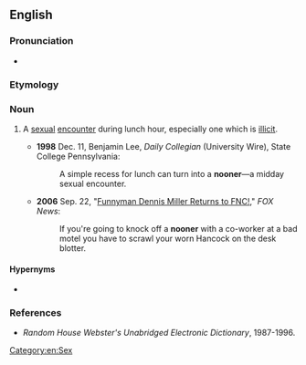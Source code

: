 ==English==

===Pronunciation===
* {{IPA|/ˈnuːnəɹ/|lang=en}}
*: {{rhymes|uːnə(r)|lang=en}}

===Etymology===
{{suffix|en|noon|er}}

===Noun===
{{en-noun}}

# {{lb|en|chiefly|US|informal}} A [[sexual]] [[encounter]] during lunch hour, especially one which is [[illicit]].
#* '''1998''' Dec. 11, Benjamin Lee, ''Daily Collegian'' (University Wire), State College Pennsylvania:
#*: A simple recess for lunch can turn into a '''nooner'''—a midday sexual encounter.
#* '''2006''' Sep. 22, "[http://www.foxnews.com/story/0,2933,215178,00.html Funnyman Dennis Miller Returns to FNC!]," ''FOX News'':
#*: If you're going to knock off a '''nooner''' with a co-worker at a bad motel you have to scrawl your worn Hancock on the desk blotter.

====Hypernyms====
* {{l|en|quickie}}

===References===
* ''Random House Webster's Unabridged Electronic Dictionary'', 1987-1996.

[[Category:en:Sex]]